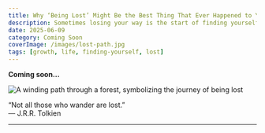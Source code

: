 ```yaml
---
title: Why ‘Being Lost’ Might Be the Best Thing That Ever Happened to You
description: Sometimes losing your way is the start of finding yourself. Coming soon.
date: 2025-06-09
category: Coming Soon
coverImage: /images/lost-path.jpg
tags: [growth, life, finding-yourself, lost]
---
```




**Coming soon...**


<Image
  src="/images/forest-path.jpg"
  alt="A winding path through a forest, symbolizing the journey of being lost"
  width={900}
  height={400}
  className="rounded-xl my-6 mx-auto shadow-lg"
/>

<Quote>
  “Not all those who wander are lost.”  
  <br /><span style={{ fontSize: '1rem', color: '#888' }}>— J.R.R. Tolkien</span>
</Quote>

---

